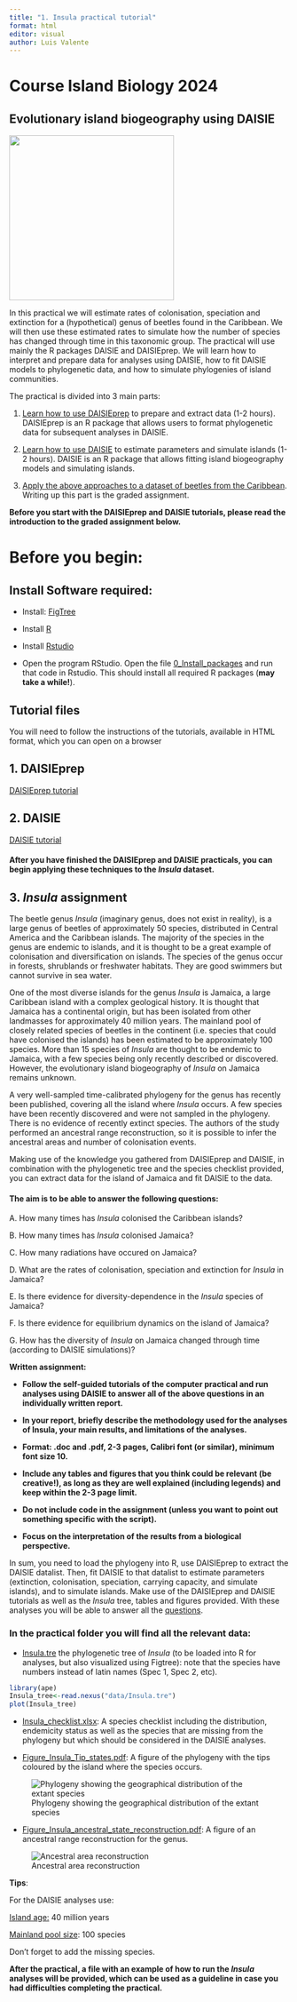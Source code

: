```yaml
---
title: "1. Insula practical tutorial"
format: html
editor: visual
author: Luis Valente
---
```


# Course Island Biology 2024

## Evolutionary island biogeography using DAISIE

![](images/Figure_Insula_ancestral_state_reconstruction.png){fig-align="center" width="297"}

In this practical we will estimate rates of colonisation, speciation and extinction for a (hypothetical) genus of beetles found in the Caribbean. We will then use these estimated rates to simulate how the number of species has changed through time in this taxonomic group. The practical will use mainly the R packages DAISIE and DAISIEprep. We will learn how to interpret and prepare data for analyses using DAISIE, how to fit DAISIE models to phylogenetic data, and how to simulate phylogenies of island communities.

The practical is divided into 3 main parts:

1.  [Learn how to use DAISIEprep](#sec-1.-daisieprep) to prepare and extract data (1-2 hours). DAISIEprep is an R package that allows users to format phylogenetic data for subsequent analyses in DAISIE.

2.  [Learn how to use DAISIE](#sec-2.-daisie) to estimate parameters and simulate islands (1-2 hours). DAISIE is an R package that allows fitting island biogeography models and simulating islands.

3.  [Apply the above approaches to a dataset of beetles from the Caribbean](#sec-insula). Writing up this part is the graded assignment.

**Before you start with the DAISIEprep and DAISIE tutorials, please read the introduction to the graded assignment below.**

# Before you begin:

## Install Software required:

-   Install: [FigTree](https://github.com/rambaut/figtree/releases)

-   Install [R](https://www.r-project.org)

-   Install [Rstudio](https://rstudio.com/products/rstudio/download/)

-   Open the program RStudio. Open the file [0_Install_packages](0.Install_packages.html) and run that code in Rstudio. This should install all required R packages (**may take a while!**).

## Tutorial files

You will need to follow the instructions of the tutorials, available in HTML format, which you can open on a browser

## 1. DAISIEprep {#sec-1.-daisieprep}

[DAISIEprep tutorial](2.DAISIEprep.html)

## 2. DAISIE {#sec-2.-daisie}

[DAISIE tutorial](3.DAISIE.html)

#### After you have finished the DAISIEprep and DAISIE practicals, you can begin applying these techniques to the *Insula* dataset.

## 3. *Insula* assignment {#sec-insula}

The beetle genus *Insula* (imaginary genus, does not exist in reality), is a large genus of beetles of approximately 50 species, distributed in Central America and the Caribbean islands. The majority of the species in the genus are endemic to islands, and it is thought to be a great example of colonisation and diversification on islands. The species of the genus occur in forests, shrublands or freshwater habitats. They are good swimmers but cannot survive in sea water.

One of the most diverse islands for the genus *Insula* is Jamaica, a large Caribbean island with a complex geological history. It is thought that Jamaica has a continental origin, but has been isolated from other landmasses for approximately 40 million years. The mainland pool of closely related species of beetles in the continent (i.e. species that could have colonised the islands) has been estimated to be approximately 100 species. More than 15 species of *Insula* are thought to be endemic to Jamaica, with a few species being only recently described or discovered. However, the evolutionary island biogeography of *Insula* on Jamaica remains unknown.

A very well-sampled time-calibrated phylogeny for the genus has recently been published, covering all the island where *Insula* occurs. A few species have been recently discovered and were not sampled in the phylogeny. There is no evidence of recently extinct species. The authors of the study performed an ancestral range reconstruction, so it is possible to infer the ancestral areas and number of colonisation events.

Making use of the knowledge you gathered from DAISIEprep and DAISIE, in combination with the phylogenetic tree and the species checklist provided, you can extract data for the island of Jamaica and fit DAISIE to the data.

#### The aim is to be able to answer the following questions: {#sec-4.-questions}

A. How many times has *Insula* colonised the Caribbean islands?

B. How many times has *Insula* colonised Jamaica?

C. How many radiations have occured on Jamaica?

D. What are the rates of colonisation, speciation and extinction for *Insula* in Jamaica?

E. Is there evidence for diversity-dependence in the *Insula* species of Jamaica?

F. Is there evidence for equilibrium dynamics on the island of Jamaica?

G. How has the diversity of *Insula* on Jamaica changed through time (according to DAISIE simulations)?

**Written assignment:**

-   **Follow the self-guided tutorials of the computer practical and run analyses using DAISIE to answer all of the above questions in an individually written report.**

-   **In your report, briefly describe the methodology used for the analyses of Insula, your main results, and limitations of the analyses.**

-   **Format: .doc and .pdf, 2-3 pages, Calibri font (or similar), minimum font size 10.**

-   **Include any tables and figures that you think could be relevant (be creative!), as long as they are well explained (including legends) and keep within the 2-3 page limit.**

-   **Do not include code in the assignment (unless you want to point out something specific with the script).**

-   **Focus on the interpretation of the results from a biological perspective.**

In sum, you need to load the phylogeny into R, use DAISIEprep to extract the DAISIE datalist. Then, fit DAISIE to that datalist to estimate parameters (extinction, colonisation, speciation, carrying capacity, and simulate islands), and to simulate islands. Make use of the DAISIEprep and DAISIE tutorials as well as the *Insula* tree, tables and figures provided. With these analyses you will be able to answer all the [questions](#sec-4.-questions).

### In the practical folder you will find all the relevant data:

-   [Insula.tre](data/Insula.tre) the phylogenetic tree of *Insula* (to be loaded into R for analyses, but also visualized using Figtree): note that the species have numbers instead of latin names (Spec 1, Spec 2, etc).

```r
library(ape)
Insula_tree<-read.nexus("data/Insula.tre")
plot(Insula_tree)
```

-   [Insula_checklist.xlsx](data/Insula_checklist.xlsx): A species checklist including the distribution, endemicity status as well as the species that are missing from the phylogeny but which should be considered in the DAISIE analyses.

-   [Figure_Insula_Tip_states.pdf](data/Figure_Insula_Tip_states.pdf): A figure of the phylogeny with the tips coloured by the island where the species occurs.

![Phylogeny showing the geographical distribution of the extant species](images/Figure_Insula_tip_states.png)

-   [Figure_Insula_ancestral_state_reconstruction.pdf](data/Figure_Insula_ancestral_state_reconstruction.pdf): A figure of an ancestral range reconstruction for the genus.

![Ancestral area reconstruction](images/Figure_Insula_ancestral_state_reconstruction.png)

**Tips**:

For the DAISIE analyses use:

[Island age:]{.underline} 40 million years

[Mainland pool size]{.underline}: 100 species

Don't forget to add the missing species.

**After the practical, a file with an example of how to run the *Insula* analyses will be provided, which can be used as a guideline in case you had difficulties completing the practical.**

